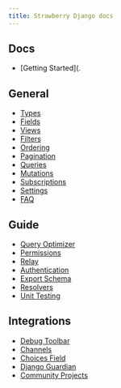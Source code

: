 ```yaml
---
title: Strawberry Django docs
---
```



## Docs

- [Getting Started](.

## General

- [Types](./guide/types)
- [Fields](./guide/fields)
- [Views](./guide/views)
- [Filters](./guide/filters)
- [Ordering](./guide/ordering)
- [Pagination](./guide/pagination)
- [Queries](./guide/queries)
- [Mutations](./guide/mutations)
- [Subscriptions](./guide/subscriptions)
- [Settings](./guide/settings)
- [FAQ](./faq)

## Guide

- [Query Optimizer](./guide/optimizer)
- [Permissions](./guide/permissions)
- [Relay](./guide/relay)
- [Authentication](./guide/authentication)
- [Export Schema](./guide/export-schema)
- [Resolvers](./guide/resolvers)
- [Unit Testing](./guide/unit-testing)

## Integrations

- [Debug Toolbar](./integrations/debug-toolbar)
- [Channels](./integrations/channels)
- [Choices Field](./integrations/choices-field)
- [Django Guardian](./integrations/guardian)
- [Community Projects](./community-projects)
